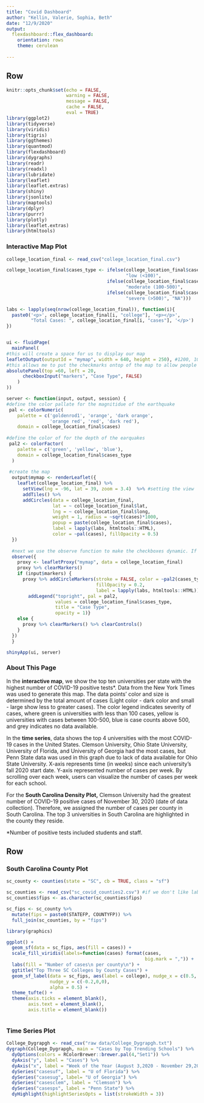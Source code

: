 ```yaml
---
title: "Covid Dashboard"
author: "Kellin, Valerie, Sophia, Beth"
date: "12/9/2020"
output: 
  flexdashboard::flex_dashboard:
    orientation: rows
    theme: cerulean
    
---
```

Row
-------------------------------------
```r
knitr::opts_chunk$set(echo = FALSE,
                      warning = FALSE,
                      message = FALSE,
                      cache = FALSE,
                      eval = TRUE)
library(ggplot2)
library(tidyverse)
library(viridis)
library(tigris)
library(ggthemes)
library(quantmod)
library(flexdashboard)
library(dygraphs)
library(readr)
library(readxl)
library(lubridate)
library(leaflet)
library(leaflet.extras)
library(shiny)
library(jsonlite)
library(maptools)
library(dplyr)
library(purrr)
library(plotly)
library(leaflet.extras)
library(htmltools)

```


### Interactive Map Plot

```r

college_location_final <- read_csv("college_location_final.csv")

```

```r

college_location_final$cases_type <- ifelse(college_location_final$cases <= 100,
                                            "low (<100)", 
                                     ifelse(college_location_final$cases <= 500, 
                                            "moderate (100-500)",
                                     ifelse(college_location_final$cases > 500,
                                            "severe (>500)", "NA")))

labs <- lapply(seq(nrow(college_location_final)), function(i){
  paste0('<p>', college_location_final[i, "college"], '<p></p>', 
         "Total Cases: ", college_location_final[i, "cases"], '</p>')
})


ui <- fluidPage(
  mainPanel( 
#this will create a space for us to display our map
leafletOutput(outputId = "mymap", width = 640, height = 250), #1200, 1000. 620, 300
#this allows me to put the checkmarks ontop of the map to allow people to view earthquake depth or overlay a heatmap
absolutePanel(top =60, left = 20, 
      checkboxInput("markers", "Case Type", FALSE)
    )
))

server <- function(input, output, session) {
#define the color pallate for the magnitidue of the earthquake
 pal <- colorNumeric(
    palette = c('goldenrod1', 'orange', 'dark orange', 
                'orange red', 'red', 'dark red'),
    domain = college_location_final$cases)
  
#define the color of for the depth of the earquakes
 pal2 <- colorFactor(
    palette = c('green', 'yellow', 'blue'),
    domain = college_location_final$cases_type
  )
 
 #create the map
  output$mymap <- renderLeaflet({
    leaflet(college_location_final) %>% 
      setView(lng = -96, lat = 39, zoom = 3.4)  %>% #setting the view  -99, 12 are OG, -80, 20 ok
      addTiles() %>% 
      addCircles(data = college_location_final, 
                 lat = ~ college_location_final$lat,
                 lng = ~ college_location_final$long, 
                 weight = 1, radius = ~sqrt(cases)*1000,
                 popup = paste(college_location_final$cases), 
                 label = lapply(labs, htmltools::HTML),
                 color = ~pal(cases), fillOpacity = 0.5)
  })
  
  #next we use the observe function to make the checkboxes dynamic. If you leave this part out you will see that the checkboxes, when clicked on the first time, display our filters...But if you then uncheck them they stay on. So we need to tell the server to update the map when the checkboxes are unchecked.
  observe({
    proxy <- leafletProxy("mymap", data = college_location_final)
    proxy %>% clearMarkers()
    if (input$markers) {
      proxy %>% addCircleMarkers(stroke = FALSE, color = ~pal2(cases_type),
                                 fillOpacity = 0.2, 
                                 label = lapply(labs, htmltools::HTML)) %>%
        addLegend("topright", pal = pal2, 
                  values = college_location_final$cases_type,
                  title = "Case Type",
                  opacity = 1)}
    else {
      proxy %>% clearMarkers() %>% clearControls()
    }
  })
  }

shinyApp(ui, server)


```

### About This Page

In the **interactive map**, we show the top ten universities per state with the highest number of COVID-19 positive tests*. Data from the New York Times was used to generate this map. The data points' color and size is determined by the total amount of cases (Light color - dark color and small - large show less to greater cases). The color legend indicates severity of cases, where green is universities with less than 100 cases, yellow is universities with cases between 100-500, blue is case counts above 500, and grey indicates no data available.

In the **time series**, data shows the top 4 universities with the most COVID-19 cases in the United States. Clemson University, Ohio State University, University of Florida, and University of Georgia had the most cases, but Penn State data was used in this graph due to lack of data available for Ohio State University. X-axis represents time (in weeks) since each university’s fall 2020 start date. Y-axis represented number of cases per week. By scrolling over each week, users can visualize the number of cases per week for each school.

For the **South Carolina Density Plot,** Clemson University had the greatest number of COVID-19 positive cases of November 30, 2020 (date of data collection). Therefore, we assigned the number of cases per county in South Carolina. The top 3 universities in South Carolina are highlighted in the county they reside.

*Number of positive tests included students and staff.


Row
-------------------------------------

### South Carolina County Plot
```r
sc_county <- counties(state = "SC", cb = TRUE, class = "sf")

sc_counties <- read_csv("sc_covid_counties2.csv") #if we don't like labels can put back to1
sc_counties$fips <- as.character(sc_counties$fips)

sc_fips <- sc_county %>% 
  mutate(fips = paste0(STATEFP, COUNTYFP)) %>% 
  full_join(sc_counties, by = "fips") 
```


```r
library(graphics)

ggplot() + 
  geom_sf(data = sc_fips, aes(fill = cases)) +
  scale_fill_viridis(labels=function(cases) format(cases, 
                                                   big.mark = ",")) +
  labs(fill = "Number of cases\n per county\n") +
  ggtitle("Top Three SC Colleges by County Cases") + 
  geom_sf_label(data = sc_fips, aes(label = college), nudge_x = c(0.5, 0, 0),
                nudge_y = c(-0.2,0,0),
                alpha = 0.5) +
  theme_tufte() +
  theme(axis.ticks = element_blank(),
        axis.text = element_blank(), 
        axis.title = element_blank())



```

### Time Series Plot

```r
College_Dygrapgh <- read_csv("raw data/College_Dygrapgh.txt")
dygraph(College_Dygrapgh, main = "Cases by Top Trending Schools") %>%
  dyOptions(colors = RColorBrewer::brewer.pal(4,"Set1")) %>% 
  dyAxis("y", label = "Cases") %>% 
  dyAxis("x", label = "Week of the Year (August 3,2020 - November 29,2020)") %>% 
  dySeries("casesuf", label = "U of Florida") %>% 
  dySeries("casesug", label= "U of Georgia") %>% 
  dySeries("casesclem", label = "Clemson") %>% 
  dySeries("casesps", label = "Penn State") %>% 
  dyHighlight(highlightSeriesOpts = list(strokeWidth = 3))
 
```

